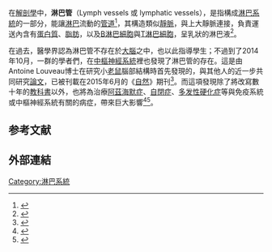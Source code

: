 {{Infobox lymph
| Name        = 淋巴管
| Latin       = vas lymphaticum
| Image       = Illu lymph capillary zh.png
| Caption     = 組織間隙中的{{link-en|淋巴微管|Lymph capillaries}}
| Image2      = Gray599.png
| Caption2    = [[胸导管|胸导管]]與{{link-en|右淋巴管|right lymphatic duct}}
<!--
| Code        = {{TerminologiaHistologica|3|09|02.0.05001}}
-->
}}
在[[解剖學|解剖學]]中，'''淋巴管'''（Lymph vessels 或 lymphatic vessels），是指構成[[淋巴系統|淋巴系統]]的一部分，能讓[[淋巴|淋巴]]流動的[[血管|管道]]<ref name=ntsec>{{cite web|title=認識淋巴系統|url=http://activity.ntsec.gov.tw/lifeworld/body_c19.html|publisher=[[國立臺灣科學教育館|國立臺灣科學教育館]]|accessdate=2015-06-05}}</ref>，其構造類似[[靜脈|靜脈]]，與上大靜脈連接，負責運送內含有[[蛋白質|蛋白質]]、[[脂肪|脂肪]]，以及[[B細胞|B淋巴細胞]]與[[T細胞|T淋巴細胞]]，呈乳狀的淋巴液<ref name=kingnet>{{cite web|title=認識淋巴系統：人體的巡防艦隊|url=http://hospital.kingnet.com.tw/essay/essay.html?pid=28361|publisher=國家網路醫院|accessdate=2015-06-05|date=2011-05-18|archive-date=2016-05-30|archive-url=https://web.archive.org/web/20160530143734/http://hospital.kingnet.com.tw/essay/essay.html?pid=28361|dead-url=no}}</ref>。

在過去，醫學界認為淋巴管不存在於[[大腦|大腦]]之中，也以此指導學生；不過到了2014年10月，一群{{link-en|維吉尼亞醫護大學|University of Virginia Health System}}的學者們，在[[中樞神經系統|中樞神經系統]]裡也發現了淋巴管的存在。這是由Antoine Louveau博士在研究小[[老鼠|老鼠]]腦部結構時首先發現的，與其他人的近一步共同研究[[論文|論文]]，已被刊載在2015年6月的《[[自然_(期刊)|自然]]》期刊<ref>{{cite news|author1=Antoine Louveau Igor Smirnov Timothy J. Keyes Jacob D. Eccles Sherin J. Rouhani J. David Peske Noel C. Derecki David Castle James W. Mandell Kevin S. Lee Tajie H. Harris Jonathan Kipnis|title=Structural and functional features of central nervous system lymphatic vessels|url=http://www.nature.com/nature/journal/vaop/ncurrent/full/nature14432.html|accessdate=2015-06-05|agency=nature|date=2015-06-01|language=en}}</ref>。而這項發現除了將改寫數十年的[[教科書|教科書]]以外，也將為治療[[阿茲海默症|阿茲海默症]]、[[自閉症|自閉症]]、[[多发性硬化症|多发性硬化症]]等與免疫系統或中樞神經系統有關的病症，帶來巨大影響<ref name=time>{{cite news|author1=Alissa Greenberg|title=Game-Changing Discovery Links the Brain and the Immune System|url=http://time.com/3906771/brain-immune-system-vessels-neuroscience-disease/|accessdate=2015-06-05|agency=[[時代雜誌|時代雜誌]]|date=2015-06-03|language=en|archive-date=2021-02-27|archive-url=https://web.archive.org/web/20210227044712/https://time.com/3906771/brain-immune-system-vessels-neuroscience-disease/|dead-url=no}}</ref><ref>{{cite news|author1=LAUREN F FRIEDMAN|title=This stunning discovery about the brain will have scientists rewriting textbooks|url=http://www.businessinsider.com/brain-immune-system-connection-lymphatic-vessel-2015-6|accessdate=2015-06-05|agency=businessinsider|date=2015-06-03|language=en|archive-date=2020-06-22|archive-url=https://web.archive.org/web/20200622131909/https://www.businessinsider.com/brain-immune-system-connection-lymphatic-vessel-2015-6|dead-url=no}}</ref>。

==参考文献==
{{reflist}}
== 外部連結 ==
{{commons|Category:Lymphatic vessels}}

{{人體系統與器官|state=collapsed}}
{{Lymphatic flow}}

[[Category:淋巴系統|Category:淋巴系統]]